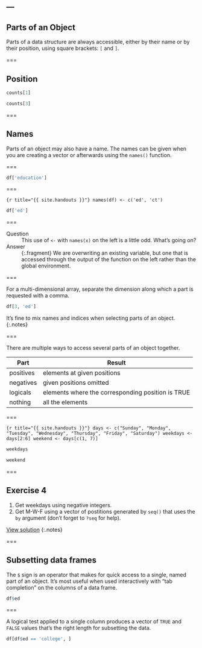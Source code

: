 ---
---

## Parts of an Object

Parts of a data structure are always accessible, either by their name or by their position, using square brackets: `[` and `]`.

===

## Position

```r
counts[1]
```

```r
counts[3]
```

===

## Names

Parts of an object may also have a name. The names can be given when you are creating a vector or afterwards using the `names()` function.

===

```r
df['education']
```

===

```{r title="{{ site.handouts }}"}
names(df) <- c('ed', 'ct')
```

```r
df['ed']
```

===

Question
: This use of `<-` with `names(x)` on the left is a little odd. What’s going on?

Answer
: {:.fragment} We are overwriting an existing variable, but one that is accessed through the output of the function on the left rather than the global environment.

===

For a multi-dimensional array, separate the dimension along which a part is requested with a comma.

```r
df[3, 'ed']
```

It's fine to mix names and indices when selecting parts of an object.
{:.notes}

===

There are multiple ways to access several parts of an object together.

| Part      | Result                                            |
|-----------+---------------------------------------------------|
| positives | elements at given positions                       |
| negatives | given positions omitted                           |
| logicals  | elements where the corresponding position is TRUE |
| nothing   | all the elements                                  |

===

```{r title="{{ site.handouts }}"}
days <- c("Sunday", "Monday", "Tuesday", "Wednesday", "Thursday", "Friday", "Saturday")
weekdays <- days[2:6]
weekend <- days[c(1, 7)]
```

```r
weekdays
```

```r
weekend
```

===

## Exercise 4

1. Get weekdays using negative integers.
1. Get M-W-F using a vector of postitions generated by `seq()` that uses the `by` argument (don't forget to `?seq` for help).

[View solution](#solution-5)
{:.notes}

===

## Subsetting data frames

The `$` sign is an operator that makes for quick access to a single, named part of an object.
It's most useful when used interactively with "tab completion" on the columns of a data frame.

```r
df$ed
```

===

A logical test applied to a single column produces a vector of `TRUE` and `FALSE` values that's the right length for subsetting the data.

```r
df[df$ed == 'college', ]
```
